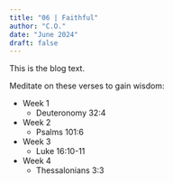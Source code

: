 ```yaml
---
title: "06 | Faithful"
author: "C.O."
date: "June 2024"
draft: false
---
```


This is the blog text.

Meditate on these verses to gain wisdom:

-   Week 1
    -   Deuteronomy 32:4
-   Week 2
    -   Psalms 101:6
-   Week 3
    -   Luke 16:10-11
-   Week 4
    -   Thessalonians 3:3